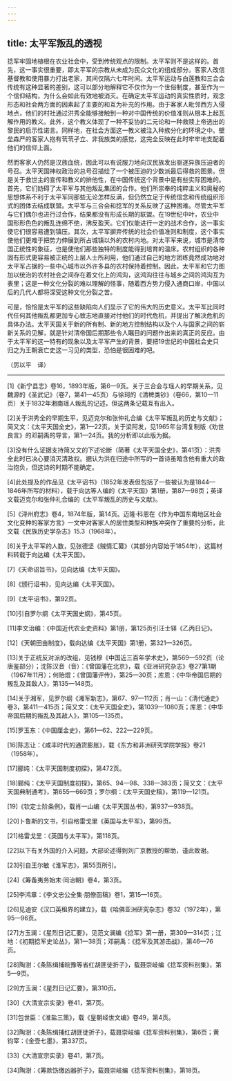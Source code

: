 ```yaml
---
---
---
```

title: 太平军叛乱的透视
---



捻军牢固地植根在农业社会中，受到传统观点的限制。太平军则不是这样的。首先，这一事实很重要，即太平军的宗教从未成为民众文化的组成部分。客家人改信基督教和使用暴力打出老家，其间仅隔六七年时间。太平军运动与白莲教和三合会传统有这种显著的差别，这可以部分地解释它不仅作为一个世俗制度，甚至作为一个信仰结构，为什么会如此有效地被消灭。在确定太平军运动的真实性质时，观念形态和社会两方面的因素起了主要的和互为补充的作用。由于客家人毗邻西方入侵地点，他们的村社通过洪秀全能够接触到一种对中国传统的价值准则从根本上起瓦解作用的教义。此外，这个教义体现了一种不妥协的二元论和一种救赎上帝选出的黎民的启示性诺言。同样地，在社会方面这一教义被注入种族分化的环境之中。壁垒森严的客家人抱有茕茕孑立、非我族类的感觉，这完全反映在此时牢牢地支配着他们的信仰上面。

然而客家人仍然是汉族血统，因此可以有说服力地向汉民族发出驱逐异族压迫者的号召。太平天国神权政治的总号召描绘了一个被压迫的少数派最后得救的图景。但是关于救世主的宣传和教义的排他性，在中国传统这个背景中是有些实际困难的。首先，它们妨碍了太平军与其他叛乱集团的合作。他们所崇奉的纯粹主义和奥秘的思想体系不利于太平军同那些无论怎样反满，但仍然立足于传统信念和传统组织形式的团体去结成联盟。太平军与三合会和捻军的关系反映了这种困难。尽管太平军与它们偶尔也进行过合作，结果都没有形成长期的联盟。在19世纪中叶，农业中国形形色色的叛乱连绵不绝，沸反盈天。它们仅能进行一定的战术合作，这一事实使它们很容易遭到镇压。其次，太平军摒弃传统的社会价值准则和制度，这个事实使他们更难于把势力伸展到所占城镇以外的农村内地。对太平军来说，城市是清帝国正统性的象征，也是使他们那些独特的制度能得到培育的温床。农村组织的各种固有形式更容易被正统的上层人士所利用，他们通过自己的地方团练竟然成功地对太平军占据的一些中心城市以外许多县的农村保持着控制。因此，太平军和它力图加以统治的农村社会之间存在着文化上的鸿沟，这鸿沟往往与城乡之间的鸿沟互为表里；这是一种文化分裂的难以理解的怪事，随着西方势力侵入通商口岸，中国以后的几代人都将深受这种文化分裂之苦。

可是，恰恰是太平军的这些缺陷向人们显示了它的伟大的历史意义。太平军比同时代任何其他叛乱都更加专心致志地直接对付他们的时代危机，并提出了解决危机的具体办法。太平天国关于新的所有制、新的地方控制结构以及个人与国家之间的崭新关系的见解，就是针对清帝国后期那些令人瞩目的问题作出来的真正的反应。由于太平军的这一特有的现象以及太平军产生的背景，要把19世纪的中国社会史只归之为王朝衰亡史这一习见的类型，恐怕是很困难的吧。

（厉以平　译）



***



[1]《新宁县志》卷16，1893年版，第6—9页。关于三合会与瑶人的早期关系，见魏源的《圣武记》（卷7，第41—45页）与徐珂的《清稗类钞》（卷66，第10—11页）关于1832年湘南瑶人叛乱的记述，但这两条记载互有出入。

[2]关于洪秀全的早期生平，见迈克尔和张仲礼合编《太平军叛乱的历史与文献》；简又文：《太平天国全史》，第1—22页。关于梁阿发，见1965年台湾复制版《劝世良言》的邓嗣禹的导言，第1—24页。我的分析即以此版为据。

[3]没有什么证据支持简又文的下述论断（简著《太平天国全史》，第41页）：洪秀全此时已决心要消灭清政权。据认为洪在归途中所写的一首诗虽暗含他有重大的政治抱负，但这诗的时期不能确定。

[4]此处提及的作品见《太平诏书》（1852年发表但包括了一些被认为是1844—1846年所写的材料），载于向达等人编的《太平天国》第1册，第87—98页；英译文载迈克尔和张仲礼合编的《太平军叛乱的历史与文献》。

[5]《浔州府志》卷4，1874年版，第14页。迈隆·科恩在《作为中国东南地区社会文化变种的客家方言》一文中对客家人的居住类型和种族冲突作了重要的分析，此文载《民族历史学杂志》15.3（1968年）。

[6]关于太平军的人数，见张德坚《贼情汇纂》（其部分内容始于1854年），这篇材料转载于向达编《太平天国》。

[7]《天命诏旨书》，见向达编《太平天国》。

[8]《颁行诏书》，见向达编《太平天国》。

[9]《太平诏书》，第92页。

[10]引自罗尔纲《太平天国史纲》，第45页。

[11]李文治编：《中国近代农业史资料》第1册，第125页引汪士铎《乙丙日记》。

[12]《天朝田亩制度》，载向达编《太平天国》第1册，第321—326页。

[13]关于正统反对派的改组，见钱穆《中国近三百年学术史》，第569—592页（论唐鉴部分）；沈陈汉音（音）：《曾国藩在北京》，载《亚洲研究杂志》卷27第1期（1967年11月）；何贻焜：《曾国藩评传》，第25—30页；库恩：《中华帝国后期的叛乱及其敌人》，第135—148页。

[14]关于湘军，见罗尔纲《湘军新志》，第67、97—112页；肖一山：《清代通史》卷3，第411—415页；简又文：《太平天国全史》，第1039—1080页；库恩：《中华帝国后期的叛乱及其敌人》，第105—135页。

[15]罗玉东：《中国厘金史》，第61—62、222—229页。

[16]陈志让：《咸丰时代的通货膨胀》，载《东方和非洲研究学院学报》卷21（1958年）。

[17]郦纯：《太平天国制度初探》，第472页。

[18]郦纯：《太平天国制度初探》，第65、94—98、338—383页；简又文：《太平天国典制通考》，第655—669页；罗尔纲：《太平天国史稿》，第119—121页。

[19]《钦定士阶条例》，载肖一山编《太平天国丛书》，第937—938页。

[20]卜鲁斯的文书，引自格雷戈里《英国与太平军》，第99页。

[21]格雷戈里：《英国与太平军》，第118页。

[22]以下有关外国的介入问题，大部论述得到刘广京教授的帮助，谨此致谢。

[23]引自王尔敏《淮军志》，第55页所引。

[24]《筹备夷务始末·同治朝》卷4，第3页。

[25]李鸿章：《李文忠公全集·朋僚函稿》卷1，第15—16页。

[26]见迪安《汉口英租界的建立》，载《哈佛亚洲研究杂志》卷32（1972年），第95—96页。

[27]方玉澜：《星烈日记汇要》，见范文澜编《捻军》第一册，第309—314页；江地：《初期捻军史论丛》，第1—38页；邓嗣禹：《捻军及其游击战》，第46—76页。

[28]陶澍：《条陈缉捕皖豫等省红胡匪徒折子》，载聂崇岐编《捻军资料别集》，第5—9页。

[29]方玉澜：《星烈日记汇要》，第310页。

[30]《大清宣宗实录》卷41，第7页。

[31]包世臣：《淮盐三策》，载《皇朝经世文编》卷49，第4页。

[32]陶澍：《条陈缉捕红胡匪徒折子》，载聂崇岐编《捻军资料别集》，第6页；黄钧宰：《金壶七墨》，第337页。

[33]《大清宣宗实录》卷41，第7页。

[34]陶澍：《筹款饬缴凶器折子》，载聂崇岐编《捻军资料别集》，第18页。